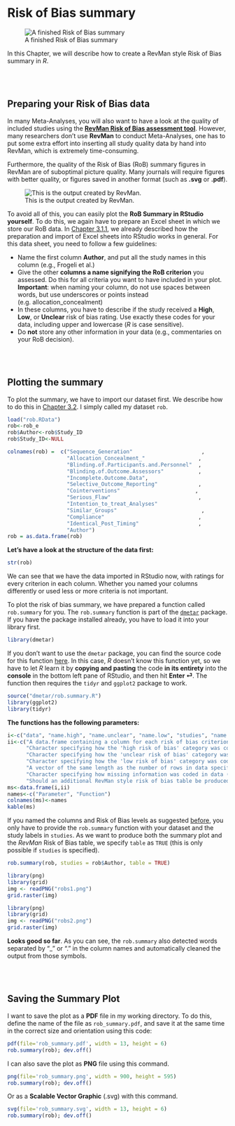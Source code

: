 # Risk of Bias summary

![A finished Risk of Bias summary](robplot.png)

In this Chapter, we will describe how to create a RevMan style Risk of Bias summary in *R*.

<br></br>

## Preparing your Risk of Bias data {#robprep}

In many Meta-Analyses, you will also want to have a look at the quality of included studies using the [**RevMan Risk of Bias assessment tool**](https://handbook-5-1.cochrane.org/chapter_8/8_6_presentation_of_assessments_of_risk_of_bias.htm). However, many researchers don't use **RevMan** to conduct Meta-Analyses, one has to put some extra effort into inserting all study quality data by hand into RevMan, which is extremely time-consuming.

Furthermore, the quality of the Risk of Bias (RoB) summary figures in RevMan are of suboptimal picture quality. Many journals will require figures with better quality, or figures saved in another format (such as **.svg** or **.pdf**).

![This is the output created by RevMan.](robsummaryrevman.png)

To avoid all of this, you can easily plot the **RoB Summary in RStudio yourself**.
To do this, we again have to prepare an Excel sheet in which we store our RoB data. In [Chapter 3.1.1](#excel_preparation), we already described how the preparation and import of Excel sheets into RStudio works in general. For this data sheet, you need to follow a few guidelines:

* Name the first column **Author**, and put all the study names in this column (e.g., Frogeli et al.)
* Give the other **columns a name signifying the RoB criterion** you assessed. Do this for all criteria you want to have included in your plot. **Important**: when naming your column, do not use spaces between words, but use underscores or points instead (e.g. allocation_concealment)
* In these columns, you have to describe if the study received a **High**, **Low**, or **Unclear** risk of bias rating. Use exactly these codes for your data, including upper and lowercase (*R* is case sensitive).
* Do **not** store any other information in your data (e.g., commentaries on your RoB decision).

<br></br>


## Plotting the summary

To plot the summary, we have to import our dataset first. We describe how to do this in [Chapter 3.2](#import_excel). I simply called my dataset `rob`.

```r
load("rob.RData")
rob<-rob_e
rob$Author<-rob$Study_ID
rob$Study_ID<-NULL

colnames(rob) =  c("Sequence_Generation"                      ,          
                   "Allocation_Concealment_"                 ,
                   "Blinding.of.Participants.and.Personnel"  ,
                   "Blinding.of.Outcome.Assessors"           ,
                   "Incomplete.Outcome.Data",
                   "Selective_Outcome_Reporting"             ,
                   "Cointerventions"                        ,
                   "Serious_Flaw"                            ,
                   "Intention_to_treat_Analyses"                                     ,
                   "Similar_Groups"                           ,
                   "Compliance"                              ,
                   "Identical_Post_Timing"                   ,
                   "Author") 
rob = as.data.frame(rob)

```

**Let's have a look at the structure of the data first:**

```r
str(rob)
```

We can see that we have the data imported in RStudio now, with ratings for every criterion in each column. Whether you named your columns differently or used less or more criteria is not important.

To plot the risk of bias summary, we have prepared a function called `rob.summary` for you. The `rob.summary` function is part of the [`dmetar`](#dmetar) package. If you have the package installed already, you have to load it into your library first.

```r
library(dmetar)
```

If you don't want to use the `dmetar` package, you can find the source code for this function [here](https://raw.githubusercontent.com/MathiasHarrer/dmetar/master/R/rob.summary.R). In this case, *R* doesn't know this function yet, so we have to let *R* learn it by **copying and pasting** the code **in its entirety** into the **console** in the bottom left pane of RStudio, and then hit **Enter ⏎**. The function then requires the `tidyr` and `ggplot2` package to work.


```r
source("dmetar/rob.summary.R")
library(ggplot2)
library(tidyr)
```

**The functions has the following parameters:**

```r
i<-c("data", "name.high", "name.unclear", "name.low", "studies", "name.missing", "table")
ii<-c("A data.frame containing a column for each risk of bias criterion, where rows represent each individual studies. The risk of bias assessment for each criterion for each study must be coded as a character string. Up to four codes can be used, referring to low risk of bias, unclear risk of bias, high risk of bias, or missing information. The string used to specify the categories must be specified in name.high, name.unclear, name.low and/or name.missing, unless defaults for those parameters are used.",
      "Character specifying how the 'high risk of bias' category was coded in data (e.g., name.high = 'high'). Default is 'High'.",
      "Character specifying how the 'unclear risk of bias' category was coded in data (e.g., name.unclear = 'unclear'). Default is 'Unclear'.",
      "Character specifying how the 'low risk of bias' category was coded in data (e.g., name.low = 'low'). Default is 'Low'.",
      "A vector of the same length as the number of rows in data specifying the study labels for the risk of bias ratings. Only has to be specified when table = TRUE.",
      "Character specifying how missing information was coded in data (e.g., name.missing = 'missing'). Default is 'Missing'. All ratings, including missing information, must be coded as strings, so using NA in data to signify missing information is not valid.",
      "Should an additional RevMan style risk of bias table be produced? If set to TRUE, studies must be specified. FALSE by default.")
ms<-data.frame(i,ii)
names<-c("Parameter", "Function")
colnames(ms)<-names
kable(ms) 
```

If you named the columns and Risk of Bias levels as suggested [before](#robprep), you only have to provide the `rob.summary` function with your dataset and the study labels in `studies`. As we want to produce both the summary plot and the *RevMan* Risk of Bias table, we specify `table` as `TRUE` (this is only possible if `studies` is specified). 

```r
rob.summary(rob, studies = rob$Author, table = TRUE)
```

```r
library(png)
library(grid)
img <- readPNG("robs1.png")
grid.raster(img)
```

```r
library(png)
library(grid)
img <- readPNG("robs2.png")
grid.raster(img)
```

**Looks good so far**. As you can see, the `rob.summary` also detected words separated by "_" or "." in the column names and automatically cleaned the output from those symbols.

<br></br>

## Saving the Summary Plot {#saving}

I want to save the plot as a **PDF** file in my working directory. To do this, define the name of the file as `rob_summary.pdf`, and save it at the same time in the correct size and orientation using this code:

```r
pdf(file='rob_summary.pdf', width = 13, height = 6) 
rob.summary(rob); dev.off() 
```

I can also save the plot as **PNG** file using this command.

```r
png(file='rob_summary.png', width = 900, height = 595) 
rob.summary(rob); dev.off() 
```

Or as a **Scalable Vector Graphic** (.svg) with this command.

```r
svg(file='rob_summary.svg', width = 13, height = 6) 
rob.summary(rob); dev.off() 
```


<br></br>
